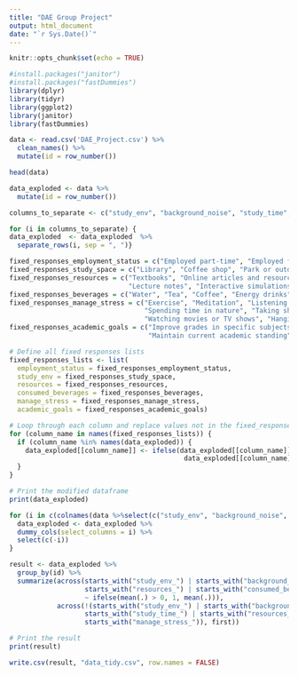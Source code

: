 ```yaml
---
title: "DAE Group Project"
output: html_document
date: "`r Sys.Date()`"
---
```


```r
knitr::opts_chunk$set(echo = TRUE)
```

```r
#install.packages("janitor")
#install.packages("fastDummies")
library(dplyr)
library(tidyr)
library(ggplot2)
library(janitor)
library(fastDummies)
```

```r
data <- read.csv('DAE_Project.csv') %>% 
  clean_names() %>%
  mutate(id = row_number())

head(data)

data_exploded <- data %>%
  mutate(id = row_number())
```

```r
columns_to_separate <- c("study_env", "background_noise", "study_time", "resources", "consumed_beverages", "manage_stress")

for (i in columns_to_separate) {
data_exploded  <- data_exploded  %>%
  separate_rows(i, sep = ", ")}
```

```r

fixed_responses_employment_status = c("Employed part-time", "Employed full-time", "Unemployed", "Other") #employment_status
fixed_responses_study_space = c("Library", "Coffee shop", "Park or outdoor space", "Home", "Classroom", "Campus Common Spaces", "Other") 
fixed_responses_resources = c("Textbooks", "Online articles and resources", "Videos and multimedia",
                              "Lecture notes", "Interactive simulations or applications", "Other") #resources
fixed_responses_beverages = c("Water", "Tea", "Coffee", "Energy drinks", "Soft drinks/sodas", "Other") # consumed_beverages
fixed_responses_manage_stress = c("Exercise", "Meditation", "Listening to music", "Engaging in a hobby or creative activity",
                                  "Spending time in nature", "Taking short breaks between study sessions",
                                  "Watching movies or TV shows", "Hanging out with friends/family", "Other") # manage_stress
fixed_responses_academic_goals = c("Improve grades in specific subjects", "Explore new academic interests",
                                   "Maintain current academic standing", "Pursue advanced coursework or certifications", "Other") # academic_goals

```

```r
# Define all fixed responses lists
fixed_responses_lists <- list(
  employment_status = fixed_responses_employment_status,
  study_env = fixed_responses_study_space,
  resources = fixed_responses_resources,
  consumed_beverages = fixed_responses_beverages,
  manage_stress = fixed_responses_manage_stress,
  academic_goals = fixed_responses_academic_goals)

# Loop through each column and replace values not in the fixed_responses list with "Other"
for (column_name in names(fixed_responses_lists)) {
  if (column_name %in% names(data_exploded)) {
    data_exploded[[column_name]] <- ifelse(data_exploded[[column_name]] %in% fixed_responses_lists[[column_name]], 
                                            data_exploded[[column_name]], "Other")
  }
}

# Print the modified dataframe
print(data_exploded)

```

```r
for (i in c(colnames(data %>%select(c("study_env", "background_noise", "study_time", "resources", "consumed_beverages", "manage_stress"))))){
  data_exploded <- data_exploded %>%
  dummy_cols(select_columns = i) %>%
  select(c(-i))
}

```

```r

result <- data_exploded %>%
  group_by(id) %>%
  summarize(across(starts_with("study_env_") | starts_with("background_noise_") | starts_with("study_time_") |
                   starts_with("resources_") | starts_with("consumed_beverages_") | starts_with("manage_stress_"), 
                   ~ ifelse(mean(.) > 0, 1, mean(.))),
            across(!(starts_with("study_env_") | starts_with("background_noise_") |
                   starts_with("study_time_") | starts_with("resources_") | starts_with("consumed_beverages_") |
                   starts_with("manage_stress_")), first))

# Print the result
print(result)


```

```r
write.csv(result, "data_tidy.csv", row.names = FALSE)
```

